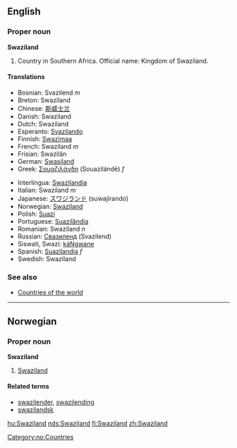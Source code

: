 ==English==

===Proper noun===
'''Swaziland'''
# Country in Southern Africa. Official name: Kingdom of Swaziland.

====Translations====
{{top}}
*Bosnian: Svazilend ''m''
*Breton: Swaziland
*Chinese: [[斯威士兰]]
*Danish: Swaziland
*Dutch: Swaziland
*Esperanto: [[Svazilando]]
*Finnish: [[Swazimaa]]
*French: Swaziland ''m''
*Frisian: Swazilân
*German: [[Swasiland]]
*Greek: [[Σουαζιλάνδη]] (Souazilándē) ''f''
{{mid}}
*Interlingua: [[Swazilandia]]
*Italian: Swaziland ''m''
*Japanese: [[スワジランド]] (suwajirando)
*Norwegian: [[#Norwegian|Swaziland]]
*Polish: [[Suazi]]
*Portuguese: [[Suazilândia]]
*Romanian: Swaziland ''n''
*Russian: [[Свазиленд]] (Svazilend)
*Siswati, Swazi: [[káNgwane]]
*Spanish: [[Suazilandia]] ''f''
*Swedish: Swaziland
{{bottom}}

===See also===
* [[Countries of the world]]

----
==Norwegian==
===Proper noun===
[[Category:no:Countries]]
'''Swaziland'''
#[[#English|Swaziland]]
====Related terms====
*[[swazilender]], [[swazilending]]
*[[swazilandsk]]

[[hu:Swaziland]]
[[nds:Swaziland]]
[[fi:Swaziland]]
[[zh:Swaziland]]